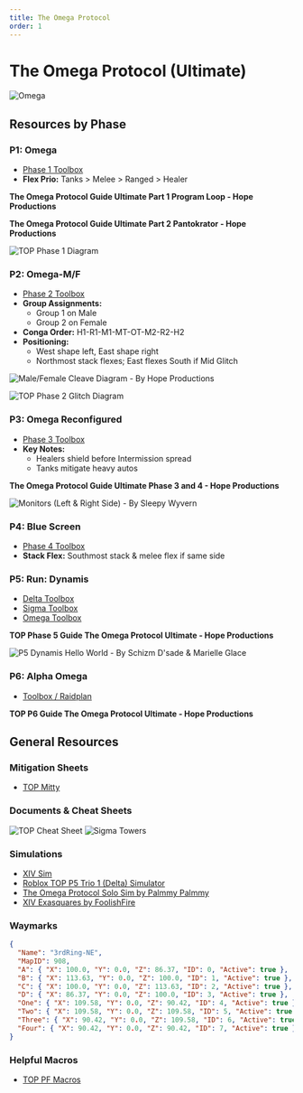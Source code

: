 ```yaml
---
title: The Omega Protocol
order: 1
---
```


# The Omega Protocol (Ultimate)

![Omega](/images/thumbnails/ultimate/Omega.png)

## Resources by Phase

### P1: Omega

- [Phase 1 Toolbox](https://ff14.toolboxgaming.space/?id=758088204654761&preview=1)
- **Flex Prio:** Tanks > Melee > Ranged > Healer  

**The Omega Protocol Guide Ultimate Part 1 Program Loop - Hope Productions**  
<YouTube videoId="JxwJBAHor8o" />  

**The Omega Protocol Guide Ultimate Part 2 Pantokrator - Hope Productions**
<YouTube videoId="NDF8ETneugg" />

![TOP Phase 1 Diagram](/images/ultimates/top/TOP_Phase1_Diagram.png)

### P2: Omega-M/F

- [Phase 2 Toolbox](https://ff14.toolboxgaming.space/?id=324285310725761&preview=1)
- **Group Assignments:**  
  - Group 1 on Male  
  - Group 2 on Female
- **Conga Order:** H1-R1-M1-MT-OT-M2-R2-H2
- **Positioning:**  
  - West shape left, East shape right  
  - Northmost stack flexes; East flexes South if Mid Glitch

![Male/Female Cleave Diagram - By Hope Productions](/images/ultimates/top/mf.png)

![TOP Phase 2 Glitch Diagram](/images/ultimates/top/TOP_Phase2_Glitch.png)

### P3: Omega Reconfigured

- [Phase 3 Toolbox](https://ff14.toolboxgaming.space/?id=243183080764761&preview=1)
- **Key Notes:**  
  - Healers shield before Intermission spread  
  - Tanks mitigate heavy autos

**The Omega Protocol Guide Ultimate Phase 3 and 4 - Hope Productions**
<YouTube videoId="Domdvln29gk" />

![Monitors (Left & Right Side) - By Sleepy Wyvern](/images/ultimates/top/monitors.jpeg)

### P4: Blue Screen

- [Phase 4 Toolbox](https://ff14.toolboxgaming.space/?id=595188367474761&preview=1)
- **Stack Flex:** Southmost stack & melee flex if same side

### P5: Run: Dynamis

- [Delta Toolbox](https://ff14.toolboxgaming.space/?id=732288275415761&preview=1)
- [Sigma Toolbox](https://ff14.toolboxgaming.space/?id=107380954136761&preview=1)
- [Omega Toolbox](https://ff14.toolboxgaming.space/?id=078384491946761&preview=1)

**TOP Phase 5 Guide The Omega Protocol Ultimate - Hope Productions**
<YouTube videoId="p-oDnDv2hqo" />

![P5 Dynamis Hello World - By Schizm D'sade & Marielle Glace](/images/ultimates/top/dynamis.png)

### P6: Alpha Omega

- [Toolbox / Raidplan](https://ff14.toolboxgaming.space/?id=829484027197761&preview=1)

**TOP P6 Guide The Omega Protocol Ultimate - Hope Productions**
<YouTube videoId="yJ3zNK6Z9AM" />

## General Resources

### Mitigation Sheets

- [TOP Mitty](http://tinyurl.com/topmitty)

### Documents & Cheat Sheets

![TOP Cheat Sheet](/images/ultimates/top/TOPCheatSheet.png)
![Sigma Towers](/images/ultimates/top/SigmaTowers.png)

### Simulations

- [XIV Sim](https://www.xivsim.com/top/)
- [Roblox TOP P5 Trio 1 (Delta) Simulator](https://www.roblox.com/games/12341874643/TOP-P5-Trio-1-Delta-Simulator)
- [The Omega Protocol Solo Sim by Palmmy Palmmy](https://palmmy.itch.io/the-omega-protocol-solo-sim)
- [XIV Exasquares by FoolishFire](https://foolishfire.itch.io/xiv-exasquares)

### Waymarks

```json
{
  "Name": "3rdRing-NE",
  "MapID": 908,
  "A": { "X": 100.0, "Y": 0.0, "Z": 86.37, "ID": 0, "Active": true },
  "B": { "X": 113.63, "Y": 0.0, "Z": 100.0, "ID": 1, "Active": true },
  "C": { "X": 100.0, "Y": 0.0, "Z": 113.63, "ID": 2, "Active": true },
  "D": { "X": 86.37, "Y": 0.0, "Z": 100.0, "ID": 3, "Active": true },
  "One": { "X": 109.58, "Y": 0.0, "Z": 90.42, "ID": 4, "Active": true },
  "Two": { "X": 109.58, "Y": 0.0, "Z": 109.58, "ID": 5, "Active": true },
  "Three": { "X": 90.42, "Y": 0.0, "Z": 109.58, "ID": 6, "Active": true },
  "Four": { "X": 90.42, "Y": 0.0, "Z": 90.42, "ID": 7, "Active": true }
}
```

### Helpful Macros

- [TOP PF Macros](https://pastebin.com/qUJY054s)